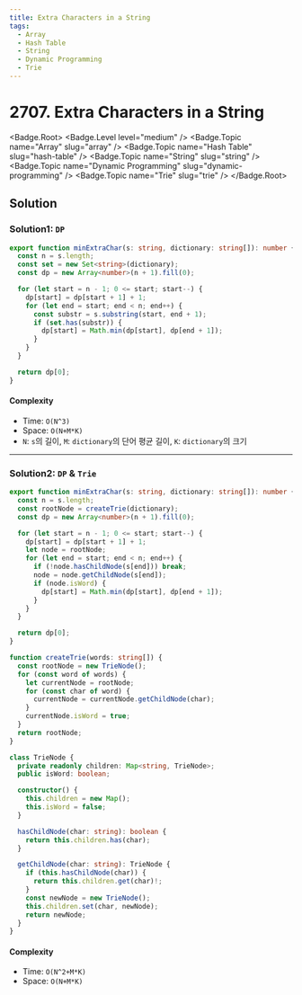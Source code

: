 ```yaml
---
title: Extra Characters in a String
tags:
  - Array
  - Hash Table
  - String
  - Dynamic Programming
  - Trie
---
```


# 2707. Extra Characters in a String

<Badge.Root>
  <Badge.Level level="medium" />
  <Badge.Topic name="Array" slug="array" />
  <Badge.Topic name="Hash Table" slug="hash-table" />
  <Badge.Topic name="String" slug="string" />
  <Badge.Topic name="Dynamic Programming" slug="dynamic-programming" />
  <Badge.Topic name="Trie" slug="trie" />
</Badge.Root>

## Solution

### Solution1: `DP`

```typescript filename="solution.ts" copy
export function minExtraChar(s: string, dictionary: string[]): number {
  const n = s.length;
  const set = new Set<string>(dictionary);
  const dp = new Array<number>(n + 1).fill(0);

  for (let start = n - 1; 0 <= start; start--) {
    dp[start] = dp[start + 1] + 1;
    for (let end = start; end < n; end++) {
      const substr = s.substring(start, end + 1);
      if (set.has(substr)) {
        dp[start] = Math.min(dp[start], dp[end + 1]);
      }
    }
  }

  return dp[0];
}
```

#### Complexity

- Time: `O(N^3)`
- Space: `O(N+M*K)`
- `N`: `s`의 길이, `M`: `dictionary`의 단어 평균 길이, `K`: `dictionary`의 크기

---

### Solution2: `DP` & `Trie`

```typescript filename="solution.ts" copy
export function minExtraChar(s: string, dictionary: string[]): number {
  const n = s.length;
  const rootNode = createTrie(dictionary);
  const dp = new Array<number>(n + 1).fill(0);

  for (let start = n - 1; 0 <= start; start--) {
    dp[start] = dp[start + 1] + 1;
    let node = rootNode;
    for (let end = start; end < n; end++) {
      if (!node.hasChildNode(s[end])) break;
      node = node.getChildNode(s[end]);
      if (node.isWord) {
        dp[start] = Math.min(dp[start], dp[end + 1]);
      }
    }
  }

  return dp[0];
}

function createTrie(words: string[]) {
  const rootNode = new TrieNode();
  for (const word of words) {
    let currentNode = rootNode;
    for (const char of word) {
      currentNode = currentNode.getChildNode(char);
    }
    currentNode.isWord = true;
  }
  return rootNode;
}

class TrieNode {
  private readonly children: Map<string, TrieNode>;
  public isWord: boolean;

  constructor() {
    this.children = new Map();
    this.isWord = false;
  }

  hasChildNode(char: string): boolean {
    return this.children.has(char);
  }

  getChildNode(char: string): TrieNode {
    if (this.hasChildNode(char)) {
      return this.children.get(char)!;
    }
    const newNode = new TrieNode();
    this.children.set(char, newNode);
    return newNode;
  }
}
```

#### Complexity

- Time: `O(N^2+M*K)`
- Space: `O(N+M*K)`

<ProblemLink
  codingSite="leetcode"
  href="https://leetcode.com/problems/extra-characters-in-a-string"
  title="Extra Characters in a String"
/>
